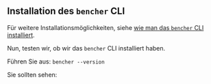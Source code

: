 
## Installation des `bencher` CLI

<CliInstallScripts />

Für weitere Installationsmöglichkeiten, siehe [wie man das `bencher` CLI installiert](/docs/de/how-to/install-cli).

Nun, testen wir, ob wir das `bencher` CLI installiert haben.

Führen Sie aus: `bencher --version`

Sie sollten sehen:

<QSCliVersionOutput />